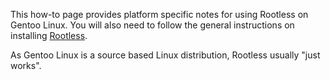 This how-to page provides platform specific notes for using Rootless on Gentoo Linux. You will also need to follow the general instructions on installing [[Rootless]].

As Gentoo Linux is a source based Linux distribution, Rootless usually "just works".

{{Rootless}}
